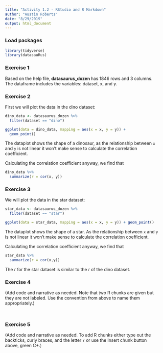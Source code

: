 ```yaml
---
title: "Activity 1.2 - RStudio and R Markdown"
author: "Austin Roberts"
date: "8/29/2019"
output: html_document
---
```


### Load packages

```r
library(tidyverse) 
library(datasauRus)
```


### Exercise 1

Based on the help file, **datasaurus_dozen** has 1846 rows and 3 columns. The dataframe includes the variables: dataset, x, and y. 

### Exercise 2

First we will plot the data in the dino dataset:

```r
dino_data <- datasaurus_dozen %>%
  filter(dataset == "dino")

ggplot(data = dino_data, mapping = aes(x = x, y = y)) +
  geom_point()
```

The dataplot shows the shape of a dinosaur, as the relationship between `x` and `y` is not linear it won't make sense to calculate the correlation coefficient.

Calculating the correlation coefficient anyway, we find that

```r
dino_data %>%
  summarize(r = cor(x, y))
```

### Exercise 3

We will plot the data in the star dataset:

```r
star_data <- datasaurus_dozen %>%
  filter(dataset == "star")

ggplot(data = star_data, mapping = aes(x = x, y = y)) + geom_point()
```

The dataplot shows the shape of a star. As the relationship between `x` and `y` is not linear it won't make sense to calculate the correlation coefficient.

Calculating the correlation coefficient anyway, we find that

```r
star_data %>%
  summarize(r = cor(x,y))
```

The *r* for the star dataset is similar to the *r* of the dino dataset.

### Exercise 4

(Add code and narrative as needed. Note that two R chunks are given but they are not labeled. Use the convention from above to name them appropriately.)

```r

```

```r

```

### Exercise 5

(Add code and narrative as needed. To add R chunks either type out the backticks, curly braces, and the letter `r` or use the Insert chunk button above, green C+.)